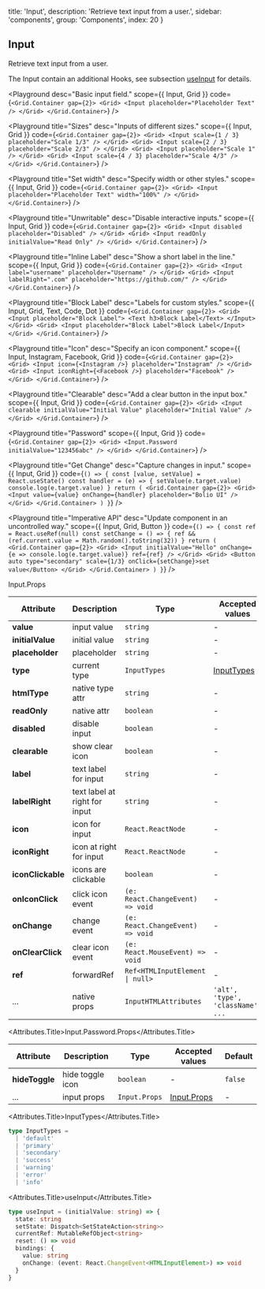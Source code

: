 
  title: 'Input',
  description: 'Retrieve text input from a user.',
  sidebar: 'components',
  group: 'Components',
  index: 20
}

## Input

Retrieve text input from a user.

The Input contain an additional Hooks, see subsection [useInput](/docs/hooks/use-input) for details.

<Playground
  desc="Basic input field."
  scope={{ Input, Grid }}
  code={`
<Grid.Container gap={2}>
  <Grid>
    <Input placeholder="Placeholder Text" />
  </Grid>
</Grid.Container>
`}
/>

<Playground
  title="Sizes"
  desc="Inputs of different sizes."
  scope={{ Input, Grid }}
  code={`
<Grid.Container gap={2}>
  <Grid>
    <Input scale={1 / 3} placeholder="Scale 1/3" />
  </Grid>
  <Grid>
    <Input scale={2 / 3} placeholder="Scale 2/3" />
  </Grid>
  <Grid>
    <Input placeholder="Scale 1" />
  </Grid>
  <Grid>
    <Input scale={4 / 3} placeholder="Scale 4/3" />
  </Grid>
</Grid.Container>
`}
/>

<Playground
  title="Set width"
  desc="Specify width or other styles."
  scope={{ Input, Grid }}
  code={`
<Grid.Container gap={2}>
  <Grid>
    <Input placeholder="Placeholder Text" width="100%" />
  </Grid>
</Grid.Container>
`}
/>

<Playground
  title="Unwritable"
  desc="Disable interactive inputs."
  scope={{ Input, Grid }}
  code={`
<Grid.Container gap={2}>
  <Grid>
    <Input disabled placeholder="Disabled" />
  </Grid>
  <Grid>
    <Input readOnly initialValue="Read Only" />
  </Grid>
</Grid.Container>
`}
/>

<Playground
  title="Inline Label"
  desc="Show a short label in the line."
  scope={{ Input, Grid }}
  code={`
<Grid.Container gap={2}>
  <Grid>
    <Input label="username" placeholder="Username" />
  </Grid>
  <Grid>
    <Input labelRight=".com" placeholder="https://github.com/" />
  </Grid>
</Grid.Container>
`}
/>

<Playground
  title="Block Label"
  desc="Labels for custom styles."
  scope={{ Input, Grid, Text, Code, Dot }}
  code={`
<Grid.Container gap={2}>
  <Grid>
    <Input placeholder="Block Label">
      <Text h3>Block Label</Text>
    </Input>
  </Grid>
  <Grid>
    <Input placeholder="Block Label">Block Label</Input>
  </Grid>
</Grid.Container>
`}
/>

<Playground
  title="Icon"
  desc="Specify an icon component."
  scope={{ Input, Instagram, Facebook, Grid }}
  code={`
<Grid.Container gap={2}>
  <Grid>
    <Input icon={<Instagram />} placeholder="Instagram" />
  </Grid>
  <Grid>
    <Input iconRight={<Facebook />} placeholder="Facebook" />
  </Grid>
</Grid.Container>
`}
/>

<Playground
  title="Clearable"
  desc="Add a clear button in the input box."
  scope={{ Input, Grid }}
  code={`
<Grid.Container gap={2}>
  <Grid>
    <Input
      clearable
      initialValue="Initial Value"
      placeholder="Initial Value"
    />
  </Grid>
</Grid.Container>
`}
/>

<Playground
  title="Password"
  scope={{ Input, Grid }}
  code={`
<Grid.Container gap={2}>
  <Grid>
    <Input.Password initialValue="123456abc" />
  </Grid>
</Grid.Container>
`}
/>

<Playground
  title="Get Change"
  desc="Capture changes in input."
  scope={{ Input, Grid }}
  code={`
() => {
  const [value, setValue] = React.useState()
  const handler = (e) => {
    setValue(e.target.value)
    console.log(e.target.value)
  }
  return (
    <Grid.Container gap={2}>
      <Grid>
        <Input value={value} onChange={handler} placeholder="Bolio UI" />
      </Grid>
    </Grid.Container>
  )
}
`}
/>

<Playground
  title="Imperative API"
  desc="Update component in an uncontrolled way."
  scope={{ Input, Grid, Button }}
  code={`
() => {
  const ref = React.useRef(null)
  const setChange = () => {
    ref && (ref.current.value = Math.random().toString(32))
  }
  return (
    <Grid.Container gap={2}>
      <Grid>
        <Input initialValue="Hello" onChange={e => console.log(e.target.value)} ref={ref} />
      </Grid>
      <Grid>
        <Button auto type="secondary" scale={1/3} onClick={setChange}>set value</Button>
      </Grid>
    </Grid.Container>
  )
}
`}
/>

<Attributes edit="/pages/docs/components/input.mdx">
<Attributes.Title>Input.Props</Attributes.Title>

| Attribute         | Description                   | Type                                           | Accepted values                   | Default   |
| ----------------- | ----------------------------- | ---------------------------------------------- | --------------------------------- | --------- |
| **value**         | input value                   | `string`                                       | -                                 | -         |
| **initialValue**  | initial value                 | `string`                                       | -                                 | -         |
| **placeholder**   | placeholder                   | `string`                                       | -                                 | -         |
| **type**          | current type                  | `InputTypes`                                   | [InputTypes](#inputtypes)         | `default` |
| **htmlType**      | native type attr              | `string`                                       | -                                 | `text`    |
| **readOnly**      | native attr                   | `boolean`                                      | -                                 | `false`   |
| **disabled**      | disable input                 | `boolean`                                      | -                                 | `false`   |
| **clearable**     | show clear icon               | `boolean`                                      | -                                 | `false`   |
| **label**         | text label for input          | `string`                                       | -                                 | -         |
| **labelRight**    | text label at right for input | `string`                                       | -                                 | -         |
| **icon**          | icon for input                | `React.ReactNode`                              | -                                 | -         |
| **iconRight**     | icon at right for input       | `React.ReactNode`                              | -                                 | -         |
| **iconClickable** | icons are clickable           | `boolean`                                      | -                                 | `false`   |
| **onIconClick**   | click icon event              | `(e: React.ChangeEvent) => void`               | -                                 | -         |
| **onChange**      | change event                  | `(e: React.ChangeEvent) => void`               | -                                 | -         |
| **onClearClick**  | clear icon event              | `(e: React.MouseEvent) => void`                | -                                 | -         |
| **ref**           | forwardRef                    | <Code>Ref<HTMLInputElement &#124; null></Code> | -                                 | -         |
| ...               | native props                  | `InputHTMLAttributes`                          | `'alt', 'type', 'className', ...` | -         |

<Attributes.Title>Input.Password.Props</Attributes.Title>

| Attribute      | Description      | Type          | Accepted values             | Default |
| -------------- | ---------------- | ------------- | --------------------------- | ------- |
| **hideToggle** | hide toggle icon | `boolean`     | -                           | `false` |
| ...            | input props      | `Input.Props` | [Input.Props](#input.props) | -       |

<Attributes.Title>InputTypes</Attributes.Title>

```ts
type InputTypes =
  | 'default'
  | 'primary'
  | 'secondary'
  | 'success'
  | 'warning'
  | 'error'
  | 'info'
```

<Attributes.Title>useInput</Attributes.Title>

```ts
type useInput = (initialValue: string) => {
  state: string
  setState: Dispatch<SetStateAction<string>>
  currentRef: MutableRefObject<string>
  reset: () => void
  bindings: {
    value: string
    onChange: (event: React.ChangeEvent<HTMLInputElement>) => void
  }
}
```

</Attributes>

